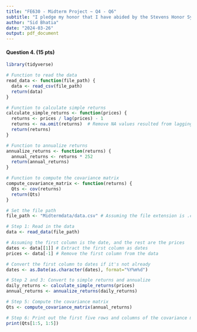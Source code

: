 ```yaml
---
title: "FE630 - Midterm Project ~ Q4 - Q6"
subtitle: "I pledge my honor that I have abided by the Stevens Honor System."
author: "Sid Bhatia"
date: "2024-03-26"
output: pdf_document
---
```


#### Question 4. (15 pts)

```r
library(tidyverse)

# Function to read the data
read_data <- function(file_path) {
  data <- read_csv(file_path)
  return(data)
}

# Function to calculate simple returns
calculate_simple_returns <- function(prices) {
  returns <- prices / lag(prices) - 1
  returns <- na.omit(returns)  # Remove NA values resulted from lagging
  return(returns)
}

# Function to annualize returns
annualize_returns <- function(returns) {
  annual_returns <- returns * 252
  return(annual_returns)
}

# Function to compute the covariance matrix
compute_covariance_matrix <- function(returns) {
  Qts <- cov(returns)
  return(Qts)
}

# Set the file path
file_path <- "Midtermdata/data.csv" # Assuming the file extension is .csv for comma-delimited files

# Step 1: Read in the data
data <- read_data(file_path)

# Assuming the first column is the date, and the rest are the prices
dates <- data[[1]] # Extract the first column as dates
prices <- data[-1] # Remove the first column from the data

# Convert the first column to dates if it's not already
dates <- as.Date(as.character(dates), format="%Y%m%d")

# Step 2 and 3: Convert to simple returns and annualize
daily_returns <- calculate_simple_returns(prices)
annual_returns <- annualize_returns(daily_returns)

# Step 5: Compute the covariance matrix
Qts <- compute_covariance_matrix(annual_returns)

# Step 6: Print out the first five rows and columns of the covariance matrix
print(Qts[1:5, 1:5])
```


